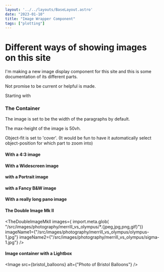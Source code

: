 ```yaml
---
layout: '../../layouts/BaseLayout.astro'
date: "2023-01-10"
title: "Image Wrapper Component"
tags: ["plotting"]
---
```



<TheDoubleImage src2={bwArtsy.src} src1={bristol_balloons.src}/>

# Different ways of showing images on this site

I'm making a new image display component for this site and this is some documentation of its different parts. 

Not promise to be current or helpful is made. 

Starting with

### The Container 

The image is set to be the width of the paragraphs by default. 

The max-height of the image is 50vh. 

Object-fit is set to 'cover'. (It would be fun to have it automatically select object-position for which part to zoom into)



#### With a 4:3 image

<ImageContainer  image={bristol_balloons}   />

#### With a Widescreen image

<ImageContainer  image={bristol_balloons_wide}  />

#### with a Portrait image

<ImageContainer  image={cloudRailway}  />

#### with a Fancy B&W image

<ImageContainer  image={bwArtsy}  />

#### With a really long pano image 

<ImageContainer image={really_long_pano_sunset}  />

#### The Double Image Mk II 

<TheDoubleImageMkII images={ import.meta.glob(
    "/src/images/photography/merrill_vs_olympus/*.{jpeg,jpg,png,gif}")} imageName1={"/src/images/photography/merrill_vs_olympus/olympus-1.jpg"} imageName2={"/src/images/photography/merrill_vs_olympus/sigma-1.jpg"} />



#### Image container with a Lightbox 

<ImageWrapperLightBox client:only><Image src={bristol_balloons} alt={"Photo of Bristol Balloons"} /> </ImageWrapperLightBox>